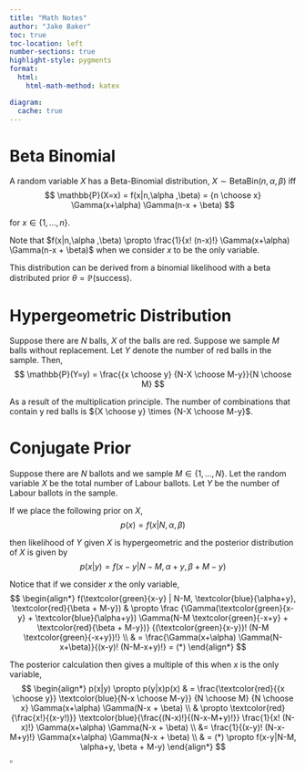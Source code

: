 ```yaml
---
title: "Math Notes"
author: "Jake Baker"
toc: true
toc-location: left
number-sections: true
highlight-style: pygments
format: 
  html: 
    html-math-method: katex

diagram:
  cache: true
---
```


# Beta Binomial

::: {#def-Beta-Binomial}
A random variable $X$ has a Beta-Binomial distribution, $X \sim \mathrm{BetaBin} (n,\alpha ,\beta)$ iff
$$
\mathbb{P}(X=x) = f(x|n,\alpha ,\beta) = {n \choose x} \Gamma(x+\alpha) \Gamma(n-x + \beta)
$$

for $x \in \{1,...,n\}$.

:::

::: {#rem-Beta-Binomial-Proportion}
Note that $f(x|n,\alpha ,\beta) \propto \frac{1}{x! (n-x)!} \Gamma(x+\alpha) \Gamma(n-x + \beta)$ when we consider $x$ to be the only variable.
:::

This distribution can be derived from a binomial likelihood with a beta distributed prior $\theta=\mathbb{P}(\text{success})$.

# Hypergeometric Distribution

::: {#lem-hypergeometric}
Suppose there are $N$ balls, $X$ of the balls are red. Suppose we sample $M$ balls without replacement. Let $Y$ denote the number of red balls in the sample. Then,
$$
\mathbb{P}(Y=y) = \frac{{x \choose y} {N-X \choose M-y}}{N \choose M}
$$


::: {.proof}
As a result of the multiplication principle. The number of combinations that contain y red balls is ${X \choose y} \times {N-X \choose M-y}$.
:::

:::

# Conjugate Prior
::: {#lem-hypergeometric-conjugate}
Suppose there are $N$ ballots and we sample $M \in \{1, ..., N \}$. Let the random variable $X$ be the total number of Labour ballots. Let $Y$ be the number of Labour ballots in the sample.

If we place the following prior on $X$,
$$
p(x) = f(x|N,\alpha ,\beta)
$$

then likelihood of $Y$ given $X$ is hypergeometric and the posterior distribution of $X$ is given by
$$
p(x|y) = f(x-y|N-M, \alpha+y, \beta + M-y)
$$ 

::: {.proof}
Notice that if we consider $x$ the only variable,
$$
\begin{align*}
f(\textcolor{green}{x-y} | N-M, \textcolor{blue}{\alpha+y}, \textcolor{red}{\beta + M-y})
& \propto 
\frac
{\Gamma(\textcolor{green}{x-y} + \textcolor{blue}{\alpha+y}) \Gamma(N-M \textcolor{green}{-x+y} + \textcolor{red}{\beta + M-y})}
{(\textcolor{green}{x-y})! (N-M \textcolor{green}{-x+y})!}
\\ & =
\frac{\Gamma(x+\alpha) \Gamma(N-x+\beta)}{(x-y)! (N-M-x+y)!} = (*)
\end{align*}
$$

The posterior calculation then gives a multiple of this when $x$ is the only variable,
$$
\begin{align*}
p(x|y) \propto p(y|x)p(x)
& = 
\frac{\textcolor{red}{{x \choose y}} \textcolor{blue}{N-x \choose M-y}}
{N \choose M} 
{N \choose x}
\Gamma(x+\alpha) \Gamma(N-x + \beta)
\\
& \propto 
\textcolor{red}{\frac{x!}{(x-y!)}} \textcolor{blue}{\frac{(N-x)!}{(N-x-M+y)!}}
\frac{1}{x! (N-x)!}
\Gamma(x+\alpha) \Gamma(N-x + \beta)
\\ &=
\frac{1}{(x-y)! (N-x-M+y)!}
\Gamma(x+\alpha) \Gamma(N-x + \beta)
\\ & = (*) \propto f(x-y|N-M, \alpha+y, \beta + M-y)
\end{align*}
$$
$\square$
:::

:::